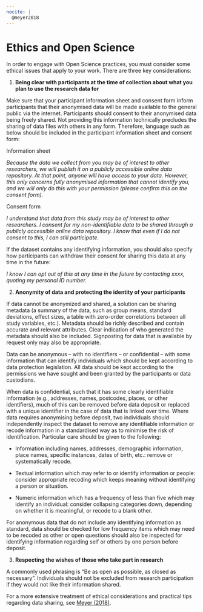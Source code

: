 ```yaml
---
nocite: |
  @meyer2018
---
```


# Ethics and Open Science 

In order to engage with Open Science practices, you must consider some ethical issues that apply to your work. There are three key considerations: 

1.  **Being clear with participants at the time of collection about what you plan to use the research data for** 

Make sure that your participant information sheet and consent form inform participants that their anonymised data will be made available to the general public via the internet. Participants should consent to their anonymised data being freely shared. Not providing this information technically precludes the sharing of data files with others in any form. Therefore, language such as below should be included in the participant information sheet and consent form: 

Information sheet

*Because the data we collect from you may be of interest to other researchers, we will publish it on a publicly accessible online data repository. At that point, anyone will have access to your data. However, this only concerns fully anonymised information that cannot identify you, and we will only do this with your permission (please confirm this on the consent form).* 

Consent form 

*I understand that data from this study may be of interest to other researchers. I consent for my non-identifiable data to be shared through a publicly accessible online data repository. I know that even if I do not consent to this, I can still participate.* 

If the dataset contains any identifying information, you should also specify how participants can withdraw their consent for sharing this data at any time in the future: 

*I* *know I can opt out of this at any time in the future by contacting xxxx, quoting my personal ID number.* 

2.  **Anonymity of data and protecting the identity of your participants**

If data cannot be anonymized and shared, a solution can be sharing metadata (a summary of the data, such as group means, standard deviations, effect sizes, a table with zero-order correlations between all study variables, etc.). Metadata should be richly described and contain accurate and relevant attributes. Clear indication of who generated the metadata should also be included. Signposting for data that is available by request only may also be appropriate.

Data can be anonymous -- with no identifiers -- or confidential -- with some information that can identify individuals which should be kept according to data protection legislation. All data should be kept according to the permissions we have sought and been granted by the participants or data custodians. 

When data is confidential, such that it has some clearly identifiable information (e.g., addresses, names, postcodes, places, or other identifiers), much of this can be removed before data deposit or replaced with a unique identifier in the case of data that is linked over time. Where data requires anonymising before deposit, two individuals should independently inspect the dataset to remove any identifiable information or recode information in a standardised way as to minimise the risk of identification. Particular care should be given to the following: 

-   Information including names, addresses, demographic information, place names, specific instances, dates of birth, etc.: remove or systematically recode. 

-   Textual information which may refer to or identify information or people: consider appropriate recoding which keeps meaning without identifying a person or situation. 

-   Numeric information which has a frequency of less than five which may identify an individual: consider collapsing categories down, depending on whether it is meaningful, or recode to a blank other. 

For anonymous data that do not include any identifying information as standard, data should be checked for low frequency items which may need to be recoded as other or open questions should also be inspected for identifying information regarding self or others by one person before deposit.  

3.  **Respecting the wishes of those who take part in research** 

A commonly used phrasing is "Be as open as possible, as closed as necessary". Individuals should not be excluded from research participation if they would not like their information shared. 

For a more extensive treatment of ethical considerations and practical tips regarding data sharing, see [Meyer (2018)](https://journals.sagepub.com/doi/10.1177/2515245917747656). 
